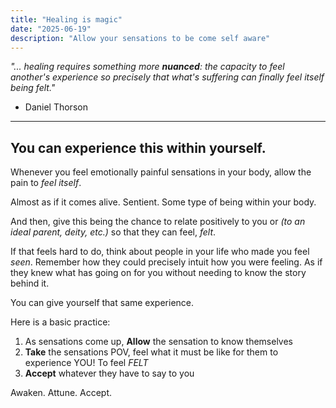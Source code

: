 ```yaml
---
title: "Healing is magic"
date: "2025-06-19"
description: "Allow your sensations to be come self aware"
---
```


*"... healing requires something more **nuanced**: the capacity to feel another's experience so precisely that what's suffering can finally feel itself being felt."* 

- Daniel Thorson

---

## **You can experience this within yourself**.

Whenever you feel emotionally painful sensations in your body, allow the pain to *feel itself*.

Almost as if it comes alive. Sentient. Some type of being within your body.

And then, give this being the chance to relate positively to you or *(to an ideal parent, deity, etc.)* so that they can feel, *felt*.

If that feels hard to do, think about people in your life who made you feel *seen*. Remember how they could precisely intuit how you were feeling. As if they knew what has going on for you without needing to know the story behind it.

You can give yourself that same experience.

Here is a basic practice:

1. As sensations come up, **Allow** the sensation to know themselves 
2. **Take** the sensations POV, feel what it must be like for them to experience YOU! To feel *FELT*
3. **Accept** whatever they have to say to you

Awaken. Attune. Accept.


